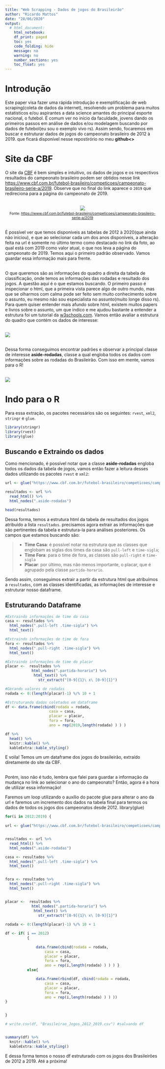 ```yaml
---
title: "Web Scrapping - Dados de jogos do Brasileirão"
author: "Ricardo Mattos"
date: "28/06/2020"
output:
  # html_document:
    html_notebook:
    df_print: paged
    toc: yes
    code_folding: hide
    message: no
    warning: no
    number_sections: yes
    toc_float: yes
---
```


# Introdução


Este paper visa fazer uma rápida introdução e exemplificação de web scraping(coleta de dados da internet), resolvendo um problema para muitos estatísticos e/ou aspirantes a data science amantes do principal esporte nacional, o futebol. É comum ver no início da faculdade, jovens dando os primeiros passos em análise de dados e/ou modelagem buscando por dados de futebol(eu sou o exemplo vivo rs). Assim sendo, focaremos em buscar e estruturar dados de jogos do campeonato brasileiro de 2012 à 2019. que ficará disponível nesse repostirório no meu **github<>**

# Site da CBF

O site da [CBF](https://www.cbf.com.br) é bem simples e intuitivo, os dados de jogos e os respectivos resultados do campeonato brasileiro podem ser obtidos nesse link <https://www.cbf.com.br/futebol-brasileiro/competicoes/campeonato-brasileiro-serie-a/2019>. Observe que no final do link aparece o `2019` que redireciona para a página do campeonato de 2019. 

<center>
<br>![](Imgs/site_CBF_bra2019.png)
<small></br>Fonte: <https://www.cbf.com.br/futebol-brasileiro/competicoes/campeonato-brasileiro-serie-a/2019></small>
</br>
</center>

<br>
É possível ver que temos disponíveis as tabelas de 2012 à 2020(que ainda não iniciou), e que ao selecionar cada um dos anos disponíveis, a alteração feita na url é somente no último termo como destacado no link da foto, ao qual está com 2019 como valor atual, o que nos leva a página do campeonato de 2019. Temos aqui o primeiro padrão observado. Vamos guardar essa informação mais para frente.
</br>

<br>
O que queremos são as informações do quadro a direita da tabela de classificação, onde temos as informações das rodadas e resultado dos jogos. A questão aqui é o que estamos buscando. O primeiro passo é inspecionar o html, que a primeira vista parece algo de outro mundo, mas que se olharmos com calma pode ser feito sem muito conhecimento sobre o assunto, eu mesmo não sou especialista no assunto(muito longe disso rs). Para quem quiser entender mais afundo sobre html, existem muitos papers e livros sobre o assunto, um que indico e me ajudou bastante a entender a estrutura foi um tutorial da [w3schools.com](https://www.w3schools.com/html/html_intro.asp). Vamos então avaliar a estrutura do quadro que contém os dados de interesse:
</br>

<br>![](https://www.fulljoin.com.br/images/html_scraping.gif)</br>

<br>
Dessa forma conseguimos encontrar padrões e observar a principal classe de interesse **aside-rodadas**, classe a qual engloba todos os dados com informações sobre as rodadas do Brasileirão. Com isso em mente, vamos para o R!
</br>

<br>![](https://media.tenor.com/images/e51f4b0cfdef4203774fff000f98b818/tenor.gif)</br>

# Indo para o R

Para essa extração, os pacotes necessários são os seguintes: `rvest`, `xml2`, `stringr` e `glue`.

```r
library(stringr)
library(rvest)
library(glue)

```


<!-- Lembra do termo `2019` que mencionei? Agora é hora de utilizar essa informação. Como destacado esse termo se altera para cada ano do campeonato selecionado, então precisaremos fazer um loop para consultar todos os anos de interesse(2012-2019). -->
## Buscando e Extraindo os dados

Como mencionado, é possível notar que a classe **aside-rodadas** engloba todos os dados da tabela de jogos, vamos então fazer a leitura desses dados utilizando os pacotes `rvest` e `xml2`:

```r
url <- glue("https://www.cbf.com.br/futebol-brasileiro/competicoes/campeonato-brasileiro-serie-a/2019")

resultados <- url %>% 
  read_html() %>% 
  html_nodes(".aside-rodadas")

head(resultados)
```

Dessa forma, temos a estrutura html da tabela de resultados dos jogos atribuído a lista `resultados`. precisamos agora extrair as informações que são pertinentes da tabela e estrutura-la para análises posteriores. Os campos que estamos buscando são:

> * **Time Casa**: é possível notar na estrutura que as classes que englobam as siglas dos times da casa são `pull-left` e `time-sigla`; 
> * **Time Fora**: para o time de fora, as classes são `pull-right` e `time-sigla`
> * **Placar**: por último, mas não menos importante, o placar, que é agrupado pela classe `partida-horario`.

Sendo assim, conseguimos extrair a partir da estrutura html que atribuímos a `resultados`, com as classes identificadas, as informações de interesse e estruturar nosso dataframe.

## Estruturando Dataframe
```r

#Extraindo informações de time da casa
casa <- resultados %>% 
  html_nodes(".pull-left .time-sigla") %>% 
  html_text()

#Extraindo informações de time de fora
fora <- resultados %>% 
  html_nodes(".pull-right .time-sigla") %>% 
  html_text()

#Extraindo informações de time do placar
placar <-  resultados %>% 
            html_nodes(".partida-horario") %>%
             html_text() %>%
               str_extract("[0-9]{1}\ x\ [0-9]{1}")

#Gerando valores de rodadas    
rodada <- 0:(length(placar)-1) %/% 10 + 1

#Estruturando dados coletados em dataframe
df <- data.frame(cbind(rodada = rodada,
                    casa = casa,
                    placar = placar,
                    fora = fora,
                    ano = rep(2019,length(rodada) ) ) )

df %>% 
  head() %>%
  knitr::kable() %>% 
  kableExtra::kable_styling() 


```


E voìla! Temos um um dataframe dos jogos do brasileirão, extraído diretamente do site da CBF.

<!-- <br> ![](https://www.google.com/url?sa=i&url=https%3A%2F%2Fwww.pinterest.pt%2Fpin%2F815292338784365139%2F&psig=AOvVaw3CxCI3C1UGlA_aO1jWtgQT&ust=1594222814642000&source=images&cd=vfe&ved=0CAIQjRxqFwoTCLDzuvi8u-oCFQAAAAAdAAAAABAS)</br> -->


<br> Porém, isso não é tudo, lembra que falei para guardar a informação da mudança no link ao selecionar o ano do campeonato? Então, agora é a hora de utilizar essa informação! </br>

Faremos um loop utilizando o auxílio do pacote glue para alterar o ano da url e faremos um incremento dos dados na tabela final para termos os dados de todos os jogos dos campeonatos desde 2012.
library(glue)


```r

for(i in 2012:2019) {
  
url <- glue("https://www.cbf.com.br/futebol-brasileiro/competicoes/campeonato-brasileiro-serie-a/{i}")


resultados <- url %>% 
  read_html() %>% 
  html_nodes(".aside-rodadas")

casa <- resultados %>% 
  html_nodes(".pull-left .time-sigla") %>% 
  html_text()


fora <- resultados %>% 
  html_nodes(".pull-right .time-sigla") %>% 
  html_text()


placar <-  resultados %>% 
            html_nodes(".partida-horario") %>%
             html_text() %>%
               str_extract("[0-9]{1}\ x\ [0-9]{1}")
    
rodada <- 0:(length(placar)-1) %/% 10 + 1

df <- if( i == 2012)
          { 
       
              data.frame(cbind(rodada = rodada,
                  casa = casa,
                  placar = placar,
                  fora = fora,
                  ano = rep(i,length(rodada) ) ) ) }
          else{

              data.frame(rbind(df, cbind(rodada = rodada,
                  casa = casa,
                  placar = placar,
                  fora = fora,
                  ano = rep(i,length(rodada) ) ) ))
}
 

}

# write.csv(df, "Brasileirao_Jogos_2012_2019.csv") #salvando df


summary(df) %>% 
  knitr::kable() %>% 
  kableExtra::kable_styling() 

```


E dessa forma temos o nosso df estruturado com os jogos dos Brasileirões de 2012 a 2019. Até a próxima!
















